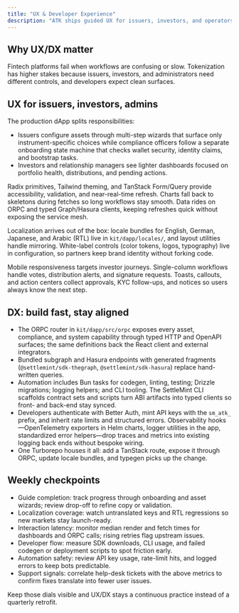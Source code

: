 ```yaml
---
title: "UX & Developer Experience"
description: "ATK ships guided UX for issuers, investors, and operators plus typed APIs and automation so teams move fast without rebuilding plumbing."
---
```


## Why UX/DX matter

Fintech platforms fail when workflows are confusing or slow. Tokenization has higher stakes because issuers, investors, and administrators need different controls, and developers expect clean surfaces.

## UX for issuers, investors, admins

The production dApp splits responsibilities:

- Issuers configure assets through multi-step wizards that surface only instrument-specific choices while compliance officers follow a separate onboarding state machine that checks wallet security, identity claims, and bootstrap tasks.
- Investors and relationship managers see lighter dashboards focused on portfolio health, distributions, and pending actions.

Radix primitives, Tailwind theming, and TanStack Form/Query provide accessibility, validation, and near-real-time refresh. Charts fall back to skeletons during fetches so long workflows stay smooth. Data rides on ORPC and typed Graph/Hasura clients, keeping refreshes quick without exposing the service mesh.

Localization arrives out of the box: locale bundles for English, German, Japanese, and Arabic (RTL) live in `kit/dapp/locales/`, and layout utilities handle mirroring. White-label controls (color tokens, logos, typography) live in configuration, so partners keep brand identity without forking code.

Mobile responsiveness targets investor journeys. Single-column workflows handle votes, distribution alerts, and signature requests. Toasts, callouts, and action centers collect approvals, KYC follow-ups, and notices so users always know the next step.

## DX: build fast, stay aligned

- The ORPC router in `kit/dapp/src/orpc` exposes every asset, compliance, and system capability through typed HTTP and OpenAPI surfaces; the same definitions back the React client and external integrators.
- Bundled subgraph and Hasura endpoints with generated fragments (`@settlemint/sdk-thegraph`, `@settlemint/sdk-hasura`) replace hand-written queries.
- Automation includes Bun tasks for codegen, linting, testing; Drizzle migrations; logging helpers; and CLI tooling. The SettleMint CLI scaffolds contract sets and scripts turn ABI artifacts into typed clients so front- and back-end stay synced.
- Developers authenticate with Better Auth, mint API keys with the `sm_atk_` prefix, and inherit rate limits and structured errors. Observability hooks—OpenTelemetry exporters in Helm charts, logger utilities in the app, standardized error helpers—drop traces and metrics into existing logging back ends without bespoke wiring.
- One Turborepo houses it all: add a TanStack route, expose it through ORPC, update locale bundles, and typegen picks up the change.

## Weekly checkpoints

- Guide completion: track progress through onboarding and asset wizards; review drop-off to refine copy or validation.
- Localization coverage: watch untranslated keys and RTL regressions so new markets stay launch-ready.
- Interaction latency: monitor median render and fetch times for dashboards and ORPC calls; rising retries flag upstream issues.
- Developer flow: measure SDK downloads, CLI usage, and failed codegen or deployment scripts to spot friction early.
- Automation safety: review API key usage, rate-limit hits, and logged errors to keep bots predictable.
- Support signals: correlate help-desk tickets with the above metrics to confirm fixes translate into fewer user issues.

Keep those dials visible and UX/DX stays a continuous practice instead of a quarterly retrofit.

